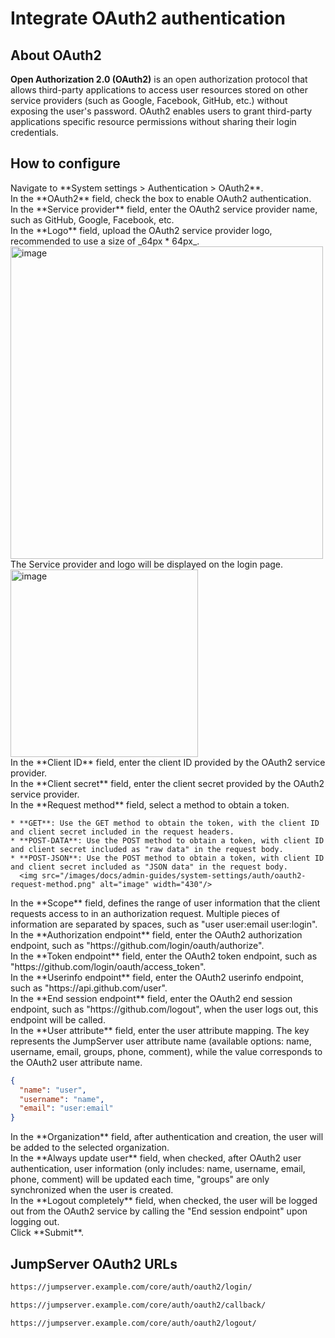 # Integrate OAuth2 authentication <Icon name="xpackTip"/>

## About OAuth2
**Open Authorization 2.0 (OAuth2)** is an open authorization protocol that allows third-party applications to access user resources stored on other service providers (such as Google, Facebook, GitHub, etc.) without exposing the user's password. OAuth2 enables users to grant third-party applications specific resource permissions without sharing their login credentials.

## How to configure
<Steps>

<div>
<Nav name="system-settings" />
</div>

<div>
Navigate to **System settings > Authentication > OAuth2**.
</div>

<div>
In the **OAuth2** field, check the box to enable OAuth2 authentication.
</div>

<div>
In the **Service provider** field, enter the OAuth2 service provider name, such as GitHub, Google, Facebook, etc.
</div>

<div>
In the **Logo** field, upload the OAuth2 service provider logo, recommended to use a size of _64px * 64px_.

<img src="/images/docs/admin-guides/system-settings/auth/oauth2-logo.png" alt="image" width="500"/>

<Alert type="tip">
The Service provider and logo will be displayed on the login page.

<img src="/images/docs/admin-guides/system-settings/auth/oauth2-login-page.png" alt="image" width="300"/>
</Alert>

</div>

<div>
In the **Client ID** field, enter the client ID provided by the OAuth2 service provider.
</div>

<div>
In the **Client secret** field, enter the client secret provided by the OAuth2 service provider.
</div>

<div>
In the **Request method** field, select a method to obtain a token.

    * **GET**: Use the GET method to obtain the token, with the client ID and client secret included in the request headers.
    * **POST-DATA**: Use the POST method to obtain a token, with client ID and client secret included as "raw data" in the request body.
    * **POST-JSON**: Use the POST method to obtain a token, with client ID and client secret included as "JSON data" in the request body.
      <img src="/images/docs/admin-guides/system-settings/auth/oauth2-request-method.png" alt="image" width="430"/>

</div>

<div>
In the **Scope** field, defines the range of user information that the client requests access to in an authorization request. Multiple pieces of information are separated by spaces, such as "user user:email user:login".
</div>

<div>
In the **Authorization endpoint** field, enter the OAuth2 authorization endpoint, such as "https://&#8203;github.com/login/oauth/authorize".
</div>

<div>
In the **Token endpoint** field, enter the OAuth2 token endpoint, such as "https://&#8203;github.com/login/oauth/access_token".
</div>

<div>
In the **Userinfo endpoint** field, enter the OAuth2 userinfo endpoint, such as "https://&#8203;api.github.com/user".
</div>

<div>
In the **End session endpoint** field, enter the OAuth2 end session endpoint, such as "https://&#8203;github.com/logout", when the user logs out, this endpoint will be called.
</div>

<div>
In the **User attribute** field, enter the user attribute mapping. The key represents the JumpServer user attribute name (available options: name, username, email, groups, phone, comment), while the value corresponds to the OAuth2 user attribute name.

```json copy=true filename="OAuth2 User Attribute Example"
{
  "name": "user",
  "username": "name",
  "email": "user:email"
}
```
</div>

<div>
In the **Organization** field, after authentication and creation, the user will be added to the selected organization.
</div>

<div>
In the **Always update user** field, when checked, after OAuth2 user authentication, user information (only includes: name, username, email, phone, comment) will be updated each time, "groups" are only synchronized when the user is created.
</div>

<div>
In the **Logout completely** field, when checked, the user will be logged out from the OAuth2 service by calling the "End session endpoint" upon logging out.
</div>

<div>
Click **Submit**.
</div>

</Steps>

## JumpServer OAuth2 URLs

```md filename="Login URL"
https://jumpserver.example.com/core/auth/oauth2/login/
```

```md filename="Login Success Callback URL"
https://jumpserver.example.com/core/auth/oauth2/callback/
```

```md filename="Logout URL"
https://jumpserver.example.com/core/auth/oauth2/logout/
```
